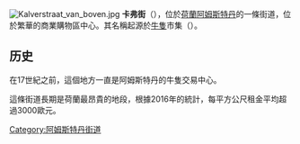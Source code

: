 [[Image:Kalverstraat_van_boven.jpg|thumb]]
'''卡弗街'''（{{lang-nl|Kalverstraat}}），位於[[荷蘭|荷蘭]][[阿姆斯特丹|阿姆斯特丹]]的一條街道，位於繁華的商業購物區中心。其名稱起源於[[牛隻|牛隻]]市集（{{lang-nl| kalvermarkt}}）。

== 历史 ==
在17世紀之前，這個地方一直是阿姆斯特丹的牛隻交易中心。

這條街道長期是荷蘭最昂貴的地段，根據2016年的統計，每平方公尺租金平均超過3000歐元。

[[Category:阿姆斯特丹街道|Category:阿姆斯特丹街道]]